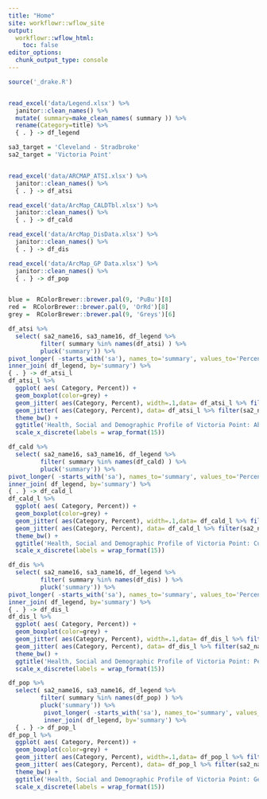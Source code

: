 ```yaml
---
title: "Home"
site: workflowr::wflow_site
output:
  workflowr::wflow_html:
    toc: false
editor_options:
  chunk_output_type: console
---
```



```r

source('_drake.R')


read_excel('data/Legend.xlsx') %>%
  janitor::clean_names() %>%
  mutate( summary=make_clean_names( summary )) %>%
  rename(Category=title) %>%
  { . } -> df_legend

sa3_target = 'Cleveland - Stradbroke'
sa2_target = 'Victoria Point'


read_excel('data/ARCMAP_ATSI.xlsx') %>%
  janitor::clean_names() %>%
  { . } -> df_atsi

read_excel('data/ArcMap_CALDTbl.xlsx') %>%
  janitor::clean_names() %>%
  { . } -> df_cald

read_excel('data/ArcMap_DisData.xlsx') %>%
  janitor::clean_names() %>%
  { . } -> df_dis

read_excel('data/ArcMap_GP Data.xlsx') %>%
  janitor::clean_names() %>%
  { . } -> df_pop


blue =  RColorBrewer::brewer.pal(9, 'PuBu')[8]
red =  RColorBrewer::brewer.pal(9, 'OrRd')[8]
grey =  RColorBrewer::brewer.pal(9, 'Greys')[6]

df_atsi %>%
  select( sa2_name16, sa3_name16, df_legend %>%
         filter( summary %in% names(df_atsi) ) %>%
         pluck('summary')) %>%
pivot_longer( -starts_with('sa'), names_to='summary', values_to='Percent') %>%
inner_join( df_legend, by='summary') %>%
{ . } -> df_atsi_l
df_atsi_l %>%
  ggplot( aes( Category, Percent)) +
  geom_boxplot(color=grey) +
  geom_jitter( aes(Category, Percent), width=.1,data= df_atsi_l %>% filter(sa3_name16==sa3_target), color = blue) +
  geom_jitter( aes(Category, Percent), data= df_atsi_l %>% filter(sa2_name16==sa2_target), color = red) +
  theme_bw() +
  ggtitle('Health, Social and Demographic Profile of Victoria Point: Aboriginal and/or Torres Strait Islander People') +
  scale_x_discrete(labels = wrap_format(15))

df_cald %>%
  select( sa2_name16, sa3_name16, df_legend %>%
         filter( summary %in% names(df_cald) ) %>%
         pluck('summary')) %>%
pivot_longer( -starts_with('sa'), names_to='summary', values_to='Percent') %>%
inner_join( df_legend, by='summary') %>%
{ . } -> df_cald_l
df_cald_l %>%
  ggplot( aes( Category, Percent)) +
  geom_boxplot(color=grey) +
  geom_jitter( aes(Category, Percent), width=.1,data= df_cald_l %>% filter(sa3_name16==sa3_target), color = blue) +
  geom_jitter( aes(Category, Percent), data= df_cald_l %>% filter(sa2_name16==sa2_target), color = red) +
  theme_bw() +
  ggtitle('Health, Social and Demographic Profile of Victoria Point: Culturally and/or Linguistically Diverse People') +
  scale_x_discrete(labels = wrap_format(15))

df_dis %>%
  select( sa2_name16, sa3_name16, df_legend %>%
         filter( summary %in% names(df_dis) ) %>%
         pluck('summary')) %>%
pivot_longer( -starts_with('sa'), names_to='summary', values_to='Percent') %>%
inner_join( df_legend, by='summary') %>%
{ . } -> df_dis_l
df_dis_l %>%
  ggplot( aes( Category, Percent)) +
  geom_boxplot(color=grey) +
  geom_jitter( aes(Category, Percent), width=.1,data= df_dis_l %>% filter(sa3_name16==sa3_target), color = blue) +
  geom_jitter( aes(Category, Percent), data= df_dis_l %>% filter(sa2_name16==sa2_target), color = red) +
  theme_bw() +
  ggtitle('Health, Social and Demographic Profile of Victoria Point: People with Disability') +
  scale_x_discrete(labels = wrap_format(15))

df_pop %>%
  select( sa2_name16, sa3_name16, df_legend %>%
         filter( summary %in% names(df_pop) ) %>%
         pluck('summary')) %>%
          pivot_longer( -starts_with('sa'), names_to='summary', values_to='Percent') %>%
          inner_join( df_legend, by='summary') %>%
  { . } -> df_pop_l
df_pop_l %>%
  ggplot( aes( Category, Percent)) +
  geom_boxplot(color=grey) +
  geom_jitter( aes(Category, Percent), width=.1,data= df_pop_l %>% filter(sa3_name16==sa3_target), color = blue) +
  geom_jitter( aes(Category, Percent), data= df_pop_l %>% filter(sa2_name16==sa2_target), color = red) +
  theme_bw() +
  ggtitle('Health, Social and Demographic Profile of Victoria Point: General Population') +
  scale_x_discrete(labels = wrap_format(15))





```

